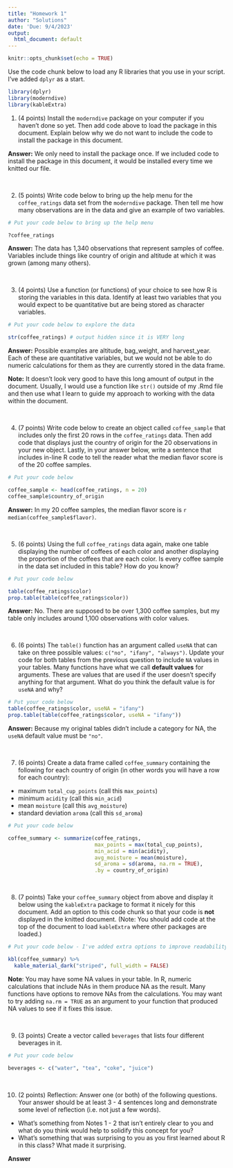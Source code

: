 ```yaml
---
title: "Homework 1"
author: "Solutions"
date: 'Due: 9/4/2023'
output:
  html_document: default
---
```


```r
knitr::opts_chunk$set(echo = TRUE)
```

Use the code chunk below to load any R libraries that you use in your script. I've added `dplyr` as a start.

```r
library(dplyr)
library(moderndive)
library(kableExtra)
```



1. (4 points) Install the `moderndive` package on your computer if you haven't done so yet. Then add code above to load the package in this document. Explain below why we do not want to include the code to install the package in this document.

**Answer:** We only need to install the package once. If we included code to install the package in this document, it would be installed every time we knitted our file.

<br>



2. (5 points) Write code below to bring up the help menu for the `coffee_ratings` data set from the `moderndive` package. Then tell me how many observations are in the data and give an example of two variables.

```r
# Put your code below to bring up the help menu

?coffee_ratings
```

**Answer:** The data has 1,340 observations that represent samples of coffee. Variables include things like country of origin and altitude at which it was grown (among many others).

<br>



3. (4 points) Use a function (or functions) of your choice to see how R is storing the variables in this data. Identify at least two variables that you would expect to be quantitative but are being stored as character variables.

```r
# Put your code below to explore the data

str(coffee_ratings) # output hidden since it is VERY long
```

**Answer:** Possible examples are altitude, bag_weight, and harvest_year. Each of these are quantitative variables, but we would not be able to do numeric calculations for them as they are currently stored in the data frame.

**Note:** It doesn't look very good to have this long amount of output in the document. Usually, I would use a function like `str()` outside of my .Rmd file and then use what I learn to guide my approach to working with the data within the document.

<br>



4. (7 points) Write code below to create an object called `coffee_sample` that includes only the first 20 rows in the `coffee_ratings` data. Then add code that displays just the country of origin for the 20 observations in your new object. Lastly, in your answer below, write a sentence that includes in-line R code to tell the reader what the median flavor score is of the 20 coffee samples.

```r
# Put your code below

coffee_sample <- head(coffee_ratings, n = 20)
coffee_sample$country_of_origin
```

**Answer:** In my 20 coffee samples, the median flavor score is `r median(coffee_sample$flavor)`.

<br>



5. (6 points) Using the full `coffee_ratings` data again, make one table displaying the number of coffees of each color and another displaying the proportion of the coffees that are each color. Is every coffee sample in the data set included in this table? How do you know?

```r
# Put your code below

table(coffee_ratings$color)
prop.table(table(coffee_ratings$color))
```

**Answer:** No. There are supposed to be over 1,300 coffee samples, but my table only includes around 1,100 observations with color values.

<br>


6. (6 points) The `table()` function has an argument called `useNA` that can take on three possible values: `c("no", "ifany", "always")`. Update your code for both tables from the previous question to include `NA` values in your tables. Many functions have what we call **default values** for arguments. These are values that are used if the user doesn't specify anything for that argument. What do you think the default value is for `useNA` and why?

```r
# Put your code below
table(coffee_ratings$color, useNA = "ifany")
prop.table(table(coffee_ratings$color, useNA = "ifany"))
```

**Answer:** Because my original tables didn't include a category for NA, the `useNA` default value must be `"no"`.

<br>



7. (6 points) Create a data frame called `coffee_summary` containing the following for each country of origin (in other words you will have a row for each country):

  - maximum `total_cup_points` (call this `max_points`)
  - minimum `acidity` (call this `min_acid`)
  - mean `moisture` (call this `avg_moisture`)
  - standard deviation `aroma` (call this `sd_aroma`)

```r
# Put your code below

coffee_summary <- summarize(coffee_ratings,
                            max_points = max(total_cup_points),
                            min_acid = min(acidity),
                            avg_moisture = mean(moisture),
                            sd_aroma = sd(aroma, na.rm = TRUE),
                            .by = country_of_origin)
```

<br>


8. (7 points) Take your `coffee_summary` object from above and display it below using the `kableExtra` package to format it nicely for this document. Add an option to this code chunk so that your code is **not** displayed in the knitted document. (Note: You should add code at the top of the document to load `kableExtra` where other packages are loaded.)

```r
# Put your code below - I've added extra options to improve readability

kbl(coffee_summary) %>%
  kable_material_dark("striped", full_width = FALSE)
```

**Note**: You may have some NA values in your table. In R, numeric calculations that include NAs in them produce NA as the result. Many functions have options to remove NAs from the calculations. You may want to try adding `na.rm = TRUE` as an argument to your function that produced NA values to see if it fixes this issue.

<br>


9. (3 points) Create a vector called `beverages` that lists four different beverages in it.

```r
# Put your code below

beverages <- c("water", "tea", "coke", "juice")
```

<br>


10. (2 points) Reflection: Answer one (or both) of the following questions. Your answer should be at least 3 - 4 sentences long and demonstrate some level of reflection (i.e. not just a few words).

  - What's something from Notes 1 - 2 that isn't entirely clear to you and what do you think would help to solidify this concept for you?
  - What's something that was surprising to you as you first learned about R in this class? What made it surprising.
  
**Answer**
